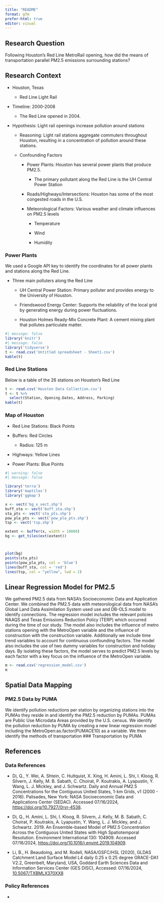 ```yaml
---
title: "README"
format: gfm
prefer-html: true
editor: visual
---
```


## Research Question

Following Houston’s Red Line MetroRail opening, how did the means of transportation parallel PM2.5 emissions surrounding stations?

## Research Context

-   Houston, Texas

    -   Red Line Light Rail

-   Timeline: 2000-2008

    -   The Red Line opened in 2004.

-   Hypothesis: Light rail openings increase pollution around stations

    -   Reasoning: Light rail stations aggregate commuters throughout Houston, resulting in a concentration of pollution around these stations.

    -   Confounding Factors

        -   Power Plants: Houston has several power plants that produce PM2.5.

            -   The primary pollutant along the Red Line is the UH Central Power Station

        -   Roads/Highways/Intersections: Houston has some of the most congested roads in the U.S.

        -   Meteorological Factors: Various weather and climate influences on PM2.5 levels

            -   Temperature

            -   Wind

            -   Humidity

### Power Plants

We used a Google API key to identify the coordinates for all power plants and stations along the Red Line.

-   Three main polluters along the Red Line

    -   UH Central Power Station: Primary polluter and provides energy to the University of Houston.

    -   Friendswood Energy Center: Supports the reliability of the local grid by generating energy during power fluctuations.

    -   Houston Holmes Ready-Mix Concrete Plant: A cement mixing plant that pollutes particulate matter.

```r
#| message: false
library('knitr')
#| message: false
library('tidyverse')
t <- read.csv('Untitled spreadsheet - Sheet1.csv')
kable(t)
```

### Red Line Stations

Below is a table of the 26 stations on Houston's Red Line

```r
t <- read.csv('Houston Data Collection.csv')
t <- t %>%
  select(Station, Opening.Dates, Address, Parking)
kable(t)
```

### Map of Houston

-   Red Line Stations: Black Points

-   Buffers: Red Circles

    -   Radius: 125 m

-   Highways: Yellow Lines

-   Power Plants: Blue Points

```r
#| warning: false
#| message: false

library('terra')
library('maptiles')
library('ggmap')

x <- vect('bg_x_vect.shp')
buff_sta <- vect('buff_sta.shp')
sta_pts <- vect('sta_pts.shp')
pow_pla_pts <- vect('pow_pla_pts.shp')
tsp <- vect('tsp.shp')

extent <- buffer(x, width = 10000)
bg <- get_tiles(ext(extent))



plot(bg)
points(sta_pts)
points(pow_pla_pts, col = 'blue')
lines(buff_sta, col = 'red')
lines(tsp, col = "yellow", lwd = 2)

```

## Linear Regression Model for PM2.5

We gathered PM2.5 data from NASA's Socioeconomic Data and Application Center. We combined the PM2.5 data with meteorological data from NASA's Global Land Data Assimilation System used use and DB-OLS model to identify connections. The regression model includes the relevant policies NAAQS and Texas Emissions Reduction Policy (TERP) which occurred during the time of our study. The model also includes the influence of metro stations opening with the MetroOpen variable and the influence of construction with the construction variable. Additionally we include time trend variables to account for continuous confounding factors. The model also includes the use of two dummy variables for construction and holiday days. By isolating these factors, the model serves to predict PM2.5 levels by each factor with a key focus on the influence of the MetroOpen variable.

```r
m <- read.csv('regression_model.csv')
m
```

## Spatial Data Mapping
### PM2.5 Data by PUMA

We identify pollution reductions per station by organizing stations into the PUMAs they reside in and identify the PM2.5 reduction by PUMAs. PUMAs are Public Use Microdata Areas provided by the U.S. census. We identify the pollution reduction by PUMA by creating a new linear regression model including the MetroOpen:as.factor(PUMACE10) as a variable. We then identify the methods of transportation
### Transportation by PUMA


## References

### Data References

-   Di, Q., Y. Wei, A. Shtein, C. Hultquist, X. Xing, H. Amini, L. Shi, I. Kloog, R. Silvern, J. Kelly, M. B. Sabath, C. Choirat, P. Koutrakis, A. Lyapustin, Y. Wang, L. J. Mickley, and J. Schwartz. Daily and Annual PM2.5 Concentrations for the Contiguous United States, 1-km Grids, v1 (2000 - 2016). Palisades, New York: NASA Socioeconomic Data and Applications Center (SEDAC). Accessed 07/16/2024, <https://doi.org/10.7927/0rvr-4538>.

-   Di, Q., H. Amini, L. Shi, I. Kloog, R. Silvern, J. Kelly, M. B. Sabath, C. Choirat, P. Koutrakis, A. Lyapustin, Y. Wang, L. J. Mickley, and J. Schwartz. 2019. An Ensemble-based Model of PM2.5 Concentration Across the Contiguous United States with High Spatiotemporal Resolution. Environment International 130: 104909. Accessed 07/16/2024, <https://doi.org/10.1016/j.envint.2019.104909>.

-   Li, B., H. Beaudoing, and M. Rodell, NASA/GSFC/HSL (2020), GLDAS Catchment Land Surface Model L4 daily 0.25 x 0.25 degree GRACE-DA1 V2.2, Greenbelt, Maryland, USA, Goddard Earth Sciences Data and Information Services Center (GES DISC), Accessed: 07/16/2024, [10.5067/TXBMLX370XX8](https://doi.org/10.5067/TXBMLX370XX8)

### Policy References

-   
